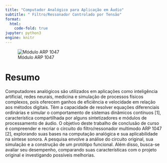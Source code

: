 ```yaml
---
title: "Computador Analógico para Aplicação em Áudio"
subtitle: " Filtro/Ressonador Controlado por Tensão"
format:
  html:
    code-fold: true
jupyter: python3
engine: knitr
---
```


![Módulo ARP 1047](imagens/arp-module_1047.jpg)

# Resumo

Computadores analógicos são utilizados em aplicações como inteligência artificial, redes neurais, medicina e simulação de processos físicos complexos, pois oferecem ganhos de eficiência e velocidade em relação aos métodos digitais. Têm a capacidade de resolver equações diferenciais ordinárias e simular o comportamento de sistemas dinâmicos contínuos [1], característica compartilhada por alguns sintetizadores e módulos de processamento de áudio. O objetivo deste trabalho de conclusão de curso é compreender e recriar o circuito do filtro/ressonador multimodo ARP 1047 [2], explorando suas bases na computação analógica e sua aplicabilidade na síntese sonora. A pesquisa envolve a análise do circuito original, sua simulação e a construção de um protótipo funcional. Além disso, busca-se avaliar seu desempenho, comparando suas características com o projeto original e investigando possíveis melhorias.

<!--
```python
#| label: fig-polar
#| fig-cap: "A line plot on a polar axis"

import numpy as np
import matplotlib.pyplot as plt

r = np.arange(0, 2, 0.01)
theta = 2 * np.pi * r
fig, ax = plt.subplots(
  subplot_kw = {'projection': 'polar'} 
)
ax.plot(theta, r);
ax.set_rticks([0.5, 1, 1.5, 2]);
ax.grid(True);
plt.show()
```
-->
